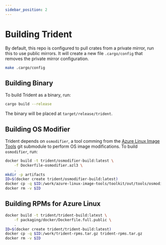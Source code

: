 ```yaml
---
sidebar_position: 2
---
```


# Building Trident

By default, this repo is configured to pull crates from a private mirror, run
this to use public mirrors. It will create a new file `.cargo/config` that
removes the private mirror configuration.

```bash
make .cargo/config
```

## Building Binary

To build Trident as a binary, run:

```bash
cargo build --release
```

The binary will be placed at `target/release/trident`.

## Building OS Modifier

Trident depends on `osmodifier`, a tool comming from the [Azure Linux Image
Tools](https://github.com/microsoft/azure-linux-image-tools) git submodule to
perform OS image modifications. To build `osmodifier`, run:

```bash
docker build -t trident/osmodifier-build:latest \
	-f Dockerfile-osmodifier.azl3 \
	.
mkdir -p artifacts
ID=$(docker create trident/osmodifier-build:latest)
docker cp -q $ID:/work/azure-linux-image-tools/toolkit/out/tools/osmodifier artifacts/osmodifier
docker rm -v $ID
```

## Building RPMs for Azure Linux

```bash
docker build -t trident/trident-build:latest \
    -f packaging/docker/Dockerfile.full.public \
    .
ID=$(docker create trident/trident-build:latest)
docker cp -q $ID:/work/trident-rpms.tar.gz trident-rpms.tar.gz
docker rm -v $ID
```